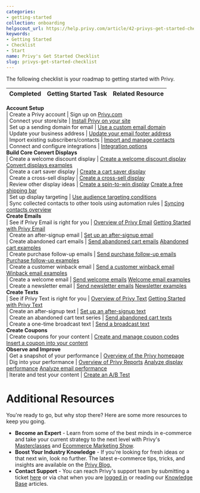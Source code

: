 ```yaml
---
categories:
- getting-started
collection: onboarding
helpscout_url: https://help.privy.com/article/42-privys-get-started-checklist
keywords:
- Getting Started
- Checklist
- Start
name: Privy's Get Started Checklist
slug: privys-get-started-checklist
---
```



The following checklist is your roadmap to getting started with Privy.

**Completed** | **Getting Started Task** | **Related Resource**  
---|---|---  
**Account Setup**  
| Create a Privy account | Sign up on [Privy.com](https://www.privy.com/)  
|  Connect your store/site | [Install Privy on your site](https://help.privy.com/article/73-install-privy-on-your-site)  
| Set up a sending domain for email | [Use a custom email domain](https://help.privy.com/article/33-use-a-custom-sending-domain)  
|  Update your business address | [Update your email footer address](https://help.privy.com/article/141-update-your-email-footer-address)  
|  Import existing subscribers/contacts | [Import and manage contacts](https://help.privy.com/article/50-import-and-manage-contacts)  
|  Connect and configure integrations | [Integration options](https://help.privy.com/article/177-overview-privy-integrations)  
**Build Core Convert Displays**  
|  Create a welcome discount display |  [Create a welcome discount display](https://help.privy.com/article/488-create-a-welcome-discount-display) [Convert displays examples](https://www.privy.com/customer-examples)  
|  Create a cart saver display |  [Create a cart saver display](https://help.privy.com/article/489-create-a-cart-saver-display)  
|  Create a cross-sell display |  [Create a cross-sell display](https://help.privy.com/article/508-create-a-cross-sell-display)  
|  Review other display ideas |  [Create a spin-to-win display](https://help.privy.com/article/518-create-a-spin-to-win-display) [Create a free shipping bar](https://help.privy.com/article/365-create-a-free-shipping-bar)  
|  Set up display targeting |  [ Use audience targeting conditions](https://help.privy.com/article/504-use-audience-targeting-conditions)  
|  Sync collected contacts to other tools using automation rules |  [Syncing contacts overview](https://help.privy.com/article/344-use-display-automation-rules)   
**Create Emails**  
| See if Privy Email is right for you |  [Overview of Privy Email](https://www.privy.com/email) [Getting Started with Privy Email](https://help.privy.com/article/46-get-started-privy-email)  
| Create an after-signup email |  [Set up an after-signup email](https://help.privy.com/article/545-set-up-an-after-signup-email)  
| Create abandoned cart emails |  [Send abandoned cart emails](https://help.privy.com/article/515-send-abandoned-cart-emails) [Abandoned cart examples](https://www.privy.com/customer-examples)  
| Create purchase follow-up emails |  [Send purchase follow-up emails](https://help.privy.com/article/131-send-purchase-follow-up-emails) [Purchase follow-up examples](https://www.privy.com/customer-examples)  
| Create a customer winback email |  [Send a customer winback email](https://help.privy.com/article/363-send-a-customer-winback-email) [Winback email examples](https://www.privy.com/blog/customer-winback-and-purchase-follow-up-emails-shopify)  
| Create a welcome email |  [Send welcome emails](https://help.privy.com/article/492-send-a-welcome-series) [Welcome email examples](https://www.privy.com/blog/how-to-welcome-email#welcome-email-examples)  
| Create a newsletter email |  [Send newsletter emails](https://help.privy.com/article/462-send-newsletter-emails) [Newsletter examples](https://www.privy.com/customer-examples)  
**Create Texts**  
| See if Privy Text is right for you |  [Overview of Privy Text](https://www.privy.com/text) [Getting Started with Privy Text](https://help.privy.com/article/101-get-started-with-privy-text)  
| Create an after-signup text | [Set up an after-signup text](https://help.privy.com/article/513-set-up-an-after-signup-text)  
| Create an abandoned cart text series |  [Send abandoned cart texts](https://help.privy.com/article/68-send-abandoned-cart-texts)  
| Create a one-time broadcast text | [Send a broadcast text](https://help.privy.com/article/455-send-a-broadcast-text)  
**Create Coupons**  
| Create coupons for your content |  [Create and manage coupon codes](https://help.privy.com/article/72-create-and-manage-coupon-codes) [Insert a coupon into your content](https://help.privy.com/article/28-insert-a-coupon-into-your-content)   
**Observe and Improve**  
| Get a snapshot of your performance | [Overview of the Privy homepage](https://help.privy.com/article/85-overview-of-the-privy-homepage)  
| Dig into your performance |  [Overview of Privy Reports](https://help.privy.com/article/25-overview-of-privy-reports) [Analyze display performance](https://help.privy.com/article/349-analyze-display-performance) [Analyze email performance](https://help.privy.com/article/226-analyze-email-performance)  
| Iterate and test your content |  [Create an A/B Test](https://help.privy.com/article/175-run-an-a-b-test-on-a-display)  
  
# Additional Resources

You're ready to go, but why stop there? Here are some more resources to keep
you going.

  * **Become an Expert**  \- Learn from some of the best minds in e-commerce and take your current strategy to the next level with Privy's [Masterclasses](https://www.privy.com/masterclass) and [Ecommerce Marketing Show](https://www.privy.com/events-and-podcasts).
  * **Boost Your Industry Knowledge**  \- If you're looking for fresh ideas or that next win, look no further. The latest e-commerce tips, tricks, and insights are available on the [Privy Blog.](https://www.privy.com/blog)
  * **Contact Support**  - You can reach Privy's support team by submitting a ticket [here](https://help.privy.com) or via chat when you are [logged in](https://dashboard.privy.com/campaigns) or reading our [Knowledge Base](https://help.privy.com) articles. 

